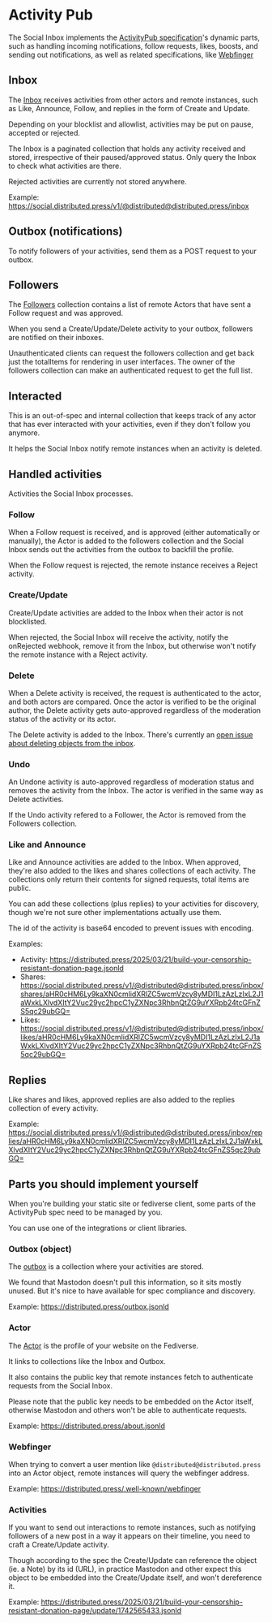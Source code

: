 # Activity Pub

The Social Inbox implements the [ActivityPub
specification](https://www.w3.org/TR/activitypub/)'s dynamic parts,
such as handling incoming notifications, follow requests, likes, boosts,
and sending out notifications, as well as related specifications, like
[Webfinger](https://webfinger.net/)

## Inbox

The [Inbox](https://www.w3.org/TR/activitypub/#inbox) receives
activities from other actors and remote instances, such as Like,
Announce, Follow, and replies in the form of Create and Update.

Depending on your blocklist and allowlist, activities may be put on
pause, accepted or rejected.

The Inbox is a paginated collection that holds any activity received and
stored, irrespective of their paused/approved status.  Only query the
Inbox to check what activities are there.

Rejected activities are currently not stored anywhere.

Example: <https://social.distributed.press/v1/@distributed@distributed.press/inbox>

## Outbox (notifications)

To notify followers of your activities, send them as a POST request to
your outbox.

## Followers

The [Followers](https://www.w3.org/TR/activitypub/#followers) collection
contains a list of remote Actors that have sent a Follow request and was
approved.

When you send a Create/Update/Delete activity to your outbox, followers
are notified on their inboxes.

Unauthenticated clients can request the followers collection and get
back just the totalItems for rendering in user interfaces. The owner of
the followers collection can make an authenticated request to get the
full list.


## Interacted

This is an out-of-spec and internal collection that keeps track of any
actor that has ever interacted with your activities, even if they don't
follow you anymore.

It helps the Social Inbox notify remote instances when an activity is
deleted.

## Handled activities

Activities the Social Inbox processes.

### Follow

When a Follow request is received, and is approved (either automatically
or manually), the Actor is added to the followers collection and the
Social Inbox sends out the activities from the outbox to backfill the
profile.

When the Follow request is rejected, the remote instance receives a
Reject activity.

### Create/Update

Create/Update activities are added to the Inbox when their actor is not
blocklisted.

When rejected, the Social Inbox will receive the activity, notify the
onRejected webhook, remove it from the Inbox, but otherwise won't notify
the remote instance with a Reject activity.

### Delete

When a Delete activity is received, the request is authenticated to the
actor, and both actors are compared. Once the actor is verified to be
the original author, the Delete activity gets auto-approved regardless
of the moderation status of the activity or its actor.

The Delete activity is added to the Inbox.  There's currently an [open
issue about deleting objects from the
inbox](https://github.com/hyphacoop/social.distributed.press/issues/101).

### Undo

An Undone activity is auto-approved regardless of moderation status and
removes the activity from the Inbox.  The actor is verified in the same
way as Delete activities.

If the Undo activity refered to a Follower, the Actor is removed from
the Followers collection.

### Like and Announce

Like and Announce activities are added to the Inbox.  When approved,
they're also added to the likes and shares collections of each activity.
The collections only return their contents for signed requests, total
items are public.

You can add these collections (plus replies) to your activities for
discovery, though we're not sure other implementations actually use
them.

The id of the activity is base64 encoded to prevent issues with
encoding.

Examples:

* Activity:
  <https://distributed.press/2025/03/21/build-your-censorship-resistant-donation-page.jsonld>
* Shares: <https://social.distributed.press/v1/@distributed@distributed.press/inbox/shares/aHR0cHM6Ly9kaXN0cmlidXRlZC5wcmVzcy8yMDI1LzAzLzIxL2J1aWxkLXlvdXItY2Vuc29yc2hpcC1yZXNpc3RhbnQtZG9uYXRpb24tcGFnZS5qc29ubGQ=>
* Likes: <https://social.distributed.press/v1/@distributed@distributed.press/inbox/likes/aHR0cHM6Ly9kaXN0cmlidXRlZC5wcmVzcy8yMDI1LzAzLzIxL2J1aWxkLXlvdXItY2Vuc29yc2hpcC1yZXNpc3RhbnQtZG9uYXRpb24tcGFnZS5qc29ubGQ=>

## Replies

Like shares and likes, approved replies are also added to the replies
collection of every activity.

Example: <https://social.distributed.press/v1/@distributed@distributed.press/inbox/replies/aHR0cHM6Ly9kaXN0cmlidXRlZC5wcmVzcy8yMDI1LzAzLzIxL2J1aWxkLXlvdXItY2Vuc29yc2hpcC1yZXNpc3RhbnQtZG9uYXRpb24tcGFnZS5qc29ubGQ=>

## Parts you should implement yourself

When you're building your static site or fediverse client, some parts of
the ActivityPub spec need to be managed by you.

You can use one of the integrations or client libraries.

### Outbox (object)

The [outbox](https://www.w3.org/TR/activitypub/#outbox) is a collection
where your activities are stored.

We found that Mastodon doesn't pull this information, so it sits mostly
unused.  But it's nice to have available for spec compliance and
discovery.

Example: <https://distributed.press/outbox.jsonld>

### Actor

The [Actor](https://www.w3.org/TR/activitypub/#actor-objects) is the
profile of your website on the Fediverse.

It links to collections like the Inbox and Outbox.

It also contains the public key that remote instances fetch to
authenticate requests from the Social Inbox.

Please note that the public key needs to be embedded on the Actor
itself, otherwise Mastodon and others won't be able to authenticate
requests.

Example: <https://distributed.press/about.jsonld>

### Webfinger

When trying to convert a user mention like
`@distributed@distributed.press` into an Actor object, remote instances
will query the webfinger address.

Example: <https://distributed.press/.well-known/webfinger>

### Activities

If you want to send out interactions to remote instances, such as
notifying followers of a new post in a way it appears on their timeline,
you need to craft a Create/Update activity.

Though according to the spec the Create/Update can reference the object
(ie. a Note) by its id (URL), in practice Mastodon and other expect this
object to be embedded into the Create/Update itself, and won't
dereference it.

Example: <https://distributed.press/2025/03/21/build-your-censorship-resistant-donation-page/update/1742565433.jsonld>
